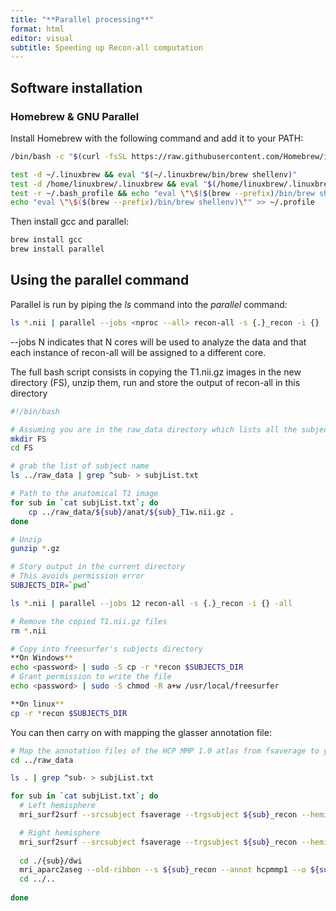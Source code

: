 ```yaml
---
title: "**Parallel processing**"
format: html
editor: visual
subtitle: Speeding up Recon-all computation
---
```


## Software installation

### Homebrew & GNU Parallel

Install Homebrew with the following command and add it to your PATH:

``` bash
/bin/bash -c "$(curl -fsSL https://raw.githubusercontent.com/Homebrew/install/HEAD/install.sh)"

test -d ~/.linuxbrew && eval "$(~/.linuxbrew/bin/brew shellenv)"
test -d /home/linuxbrew/.linuxbrew && eval "$(/home/linuxbrew/.linuxbrew/bin/brew shellenv)"
test -r ~/.bash_profile && echo "eval \"\$($(brew --prefix)/bin/brew shellenv)\"" >> ~/.bash_profile
echo "eval \"\$($(brew --prefix)/bin/brew shellenv)\"" >> ~/.profile
```

Then install gcc and parallel:

``` bash
brew install gcc
brew install parallel
```

## Using the parallel command

Parallel is run by piping the *ls* command into the *parallel* command:

``` bash
ls *.nii | parallel --jobs <nproc --all> recon-all -s {.}_recon -i {} -all
```

\--jobs N indicates that N cores will be used to analyze the data and that each instance of recon-all will be assigned to a different core.

The full bash script consists in copying the T1.nii.gz images in the new directory (FS), unzip them, run and store the output of recon-all in this directory

``` bash
#!/bin/bash

# Assuming you are in the raw_data directory which lists all the subjects folders
mkdir FS
cd FS

# grab the list of subject name
ls ../raw_data | grep ^sub- > subjList.txt

# Path to the anatomical T1 image
for sub in `cat subjList.txt`; do
    cp ../raw_data/${sub}/anat/${sub}_T1w.nii.gz .
done

# Unzip
gunzip *.gz

# Story output in the current directory
# This avoids permission error
SUBJECTS_DIR=`pwd`

ls *.nii | parallel --jobs 12 recon-all -s {.}_recon -i {} -all

# Remove the copied T1.nii.gz files
rm *.nii

# Copy into freesurfer's subjects directory
**On Windows**
echo <password> | sudo -S cp -r *recon $SUBJECTS_DIR
# Grant permission to write the file
echo <password> | sudo -S chmod -R a+w /usr/local/freesurfer

**On linux**
cp -r *recon $SUBJECTS_DIR
```

You can then carry on with mapping the glasser annotation file:

``` bash
# Map the annotation files of the HCP MMP 1.0 atlas from fsaverage to you rsubject for both hemispheres:
cd ../raw_data

ls . | grep ^sub- > subjList.txt

for sub in `cat subjList.txt`; do
  # Left hemisphere
  mri_surf2surf --srcsubject fsaverage --trgsubject ${sub}_recon --hemi lh --sval-annot $SUBJECTS_DIR/fsaverage/label/lh.hcpmmp1.annot --tval $SUBJECTS_DIR/${sub}_T1w_recon/label/lh.hcpmmp1.annot

  # Right hemisphere
  mri_surf2surf --srcsubject fsaverage --trgsubject ${sub}_recon --hemi rh --sval-annot $SUBJECTS_DIR/fsaverage/label/rh.hcpmmp1.annot --tval $SUBJECTS_DIR/${sub}_T1w_recon/label/rh.hcpmmp1.annot
  
  cd ./{sub}/dwi
  mri_aparc2aseg --old-ribbon --s ${sub}_recon --annot hcpmmp1 --o ${sub}/dwi/hcpmmp1.mgz --nthreads 12
  cd ../..
  
done
```
